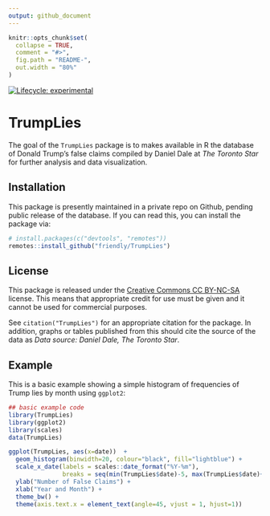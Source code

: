 ```yaml
---
output: github_document
---
```


```r
knitr::opts_chunk$set(
  collapse = TRUE,
  comment = "#>",
  fig.path = "README-",
  out.width = "80%"
)
```

<!-- badges: start -->
[![Lifecycle: experimental](https://img.shields.io/badge/lifecycle-experimental-orange.svg)](https://www.tidyverse.org/lifecycle/#experimental)
<!-- badges: end -->

# TrumpLies

The goal of the `TrumpLies` package is to makes available in R the database of Donald Trump's false claims
    compiled by Daniel Dale at *The Toronto Star* for further analysis
    and data visualization.

## Installation

This package is presently maintained in a private repo on Github, pending public release of the 
database. If you can read this, you can install the package via:

```r
# install.packages(c("devtools", "remotes"))
remotes::install_github("friendly/TrumpLies")
```

## License

This package is released under the [Creative Commons CC BY-NC-SA](https://creativecommons.org/licenses/by-nc-sa/2.0/ca/)
license.  This means that appropriate credit for use must be given and
it cannot be used for commercial purposes. 

See `citation("TrumpLies")` for an appropriate citation for the package.  In addition, graphs or tables published from
this should cite the source of the data as *Data source: Daniel Dale, The Toronto Star*.

## Example

This is a basic example showing a simple histogram of frequencies of Trump lies by month using `ggplot2`:

```r
## basic example code
library(TrumpLies)
library(ggplot2)
library(scales)
data(TrumpLies)

ggplot(TrumpLies, aes(x=date))  +
  geom_histogram(binwidth=20, colour="black", fill="lightblue") +
  scale_x_date(labels = scales::date_format("%Y-%m"),
               breaks = seq(min(TrumpLies$date)-5, max(TrumpLies$date)+5, 30)) +
  ylab("Number of False Claims") + 
  xlab("Year and Month") +
  theme_bw() + 
  theme(axis.text.x = element_text(angle=45, vjust = 1, hjust=1))

```

